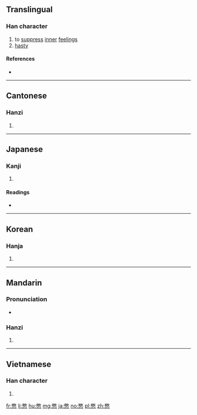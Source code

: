 ==Translingual==

===Han character===
{{Han char|rn=61|rad=心|as=12|sn=16|four=9733<sub>0</sub>|canj=火大心 (FKP)|ids=⿱[[敝]][[心]]}}

# to [[suppress]] [[inner]] [[feelings]]
# [[hasty]]

====References====
* {{Han ref|kx=0402.030|dkj=11197|dj=0742.060|hdz=42342.030|uh=618B|ud=24971|bh=E578|bd=58744}}

----

==Cantonese==

===Hanzi===
{{yue-hanzi|jyut=[[bit3]]|y=bit3}}

# {{defn|lang=yue|sort=心12}}

----

==Japanese==

===Kanji===
{{ja-kanji|grade=|rs=心12}}

# {{defn|lang=ja|sort=心12}}

====Readings====
* {{ja-readings|on=[[へつ]] (hetsu), [[へち]] (hechi)|kun=[[せつかち]] (setsukachi)}}

----

==Korean==

===Hanja===
{{ko-hanja|hangeul=결|eumhun=|rv=yeol|mr=yŏl|y=yel}}

# {{defn|lang=ko|sort=心12}}

----

==Mandarin==

===Pronunciation===
* {{audio|Zh-bie.ogg|Audio|lang=cmn}}

===Hanzi===
{{cmn-hanzi|pin=[[biē]] ([[bie1]])|wg=pieh<sup>1</sup>}}

# {{defn|lang=cmn|sort=心12}}

----

==Vietnamese==

===Han character===
{{vi-hantu|[[biệt]]|rs=心12}}

# {{defn|lang=vi|sort=心12}}

[[fr:憋]]
[[li:憋]]
[[hu:憋]]
[[mg:憋]]
[[ja:憋]]
[[no:憋]]
[[pl:憋]]
[[zh:憋]]